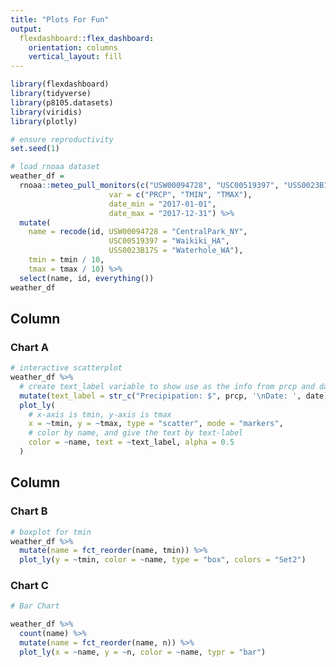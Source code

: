 ```yaml
---
title: "Plots For Fun"
output: 
  flexdashboard::flex_dashboard:
    orientation: columns
    vertical_layout: fill
---
```


```r

library(flexdashboard)
library(tidyverse)
library(p8105.datasets)
library(viridis)
library(plotly)

# ensure reproductivity
set.seed(1)

```

```r

# load rnoaa dataset
weather_df = 
  rnoaa::meteo_pull_monitors(c("USW00094728", "USC00519397", "USS0023B17S"),
                      var = c("PRCP", "TMIN", "TMAX"), 
                      date_min = "2017-01-01",
                      date_max = "2017-12-31") %>%
  mutate(
    name = recode(id, USW00094728 = "CentralPark_NY", 
                      USC00519397 = "Waikiki_HA",
                      USS0023B17S = "Waterhole_WA"),
    tmin = tmin / 10,
    tmax = tmax / 10) %>%
  select(name, id, everything())
weather_df

```


Column {data-width=650}
-----------------------------------------------------------------------

### Chart A

```r

# interactive scatterplot
weather_df %>% 
  # create text_label variable to show use as the info from prcp and date in the interactive scatterplot
  mutate(text_label = str_c("Precipipation: $", prcp, '\nDate: ', date)) %>% 
  plot_ly(
    # x-axis is tmin, y-axis is tmax
    x = ~tmin, y = ~tmax, type = "scatter", mode = "markers",
    # color by name, and give the text by text-label
    color = ~name, text = ~text_label, alpha = 0.5
  )

```

Column {data-width=350}
-----------------------------------------------------------------------

### Chart B

```r

# boxplot for tmin
weather_df %>% 
  mutate(name = fct_reorder(name, tmin)) %>% 
  plot_ly(y = ~tmin, color = ~name, type = "box", colors = "Set2")

```

### Chart C

```r

# Bar Chart

weather_df %>% 
  count(name) %>% 
  mutate(name = fct_reorder(name, n)) %>% 
  plot_ly(x = ~name, y = ~n, color = ~name, typr = "bar")

```

